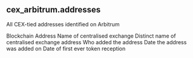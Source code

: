 ## cex_arbitrum.addresses 
All CEX-tied addresses identified on Arbitrum

<ParamField path="blockchain">
Blockchain
</ParamField>
<ParamField path="address">
Address
</ParamField>
<ParamField path="cex_name">
Name of centralised exchange
</ParamField>
<ParamField path="distinct_name">
Distinct name of centralised exchange address
</ParamField>
<ParamField path="added_by">
Who added the address
</ParamField>
<ParamField path="added_date">
Date the address was added on
</ParamField>
<ParamField path="first_used">
Date of first ever token reception
</ParamField>
